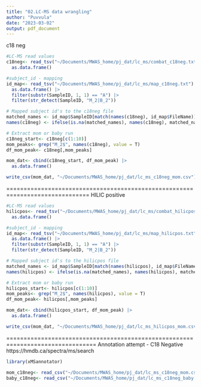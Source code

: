 ```yaml
---
title: "02.LC-MS data wrangling"
author: "Puvvula"
date: "2023-03-02"
output: pdf_document
---
```

c18 neg
```r
#LC-MS read values
c18neg<- read_tsv("~/Documents/MWAS_home/pj_dat/lc_ms/combat_c18neg.txt") |>
  as.data.frame()

#subject_id - mapping
id_map<- read_tsv("~/Documents/MWAS_home/pj_dat/lc_ms/map_c18neg.txt") |>
  as.data.frame() |>
  filter(substr(SampleID, 1, 1) == "A") |>
  filter(str_detect(SampleID, "M_2|B_2"))

# Mapped subject id's to the c18neg file
matched_names <- id_map$SampleID[match(names(c18neg), id_map$FileName)]
names(c18neg) <- ifelse(is.na(matched_names), names(c18neg), matched_names)
```

```r
# Extract mom or baby run
c18neg_start<- c18neg[c(1:10)]
mom_peaks<- grep("M_2$", names(c18neg), value = T)
df_mom_peak<- c18neg[,mom_peaks]

mom_dat<- cbind(c18neg_start, df_mom_peak) |>
  as.data.frame()

write_csv(mom_dat, "~/Documents/MWAS_home/pj_dat/lc_ms_c18neg_mom.csv")
```

==============================================================================
HILIC positive
```r
#LC-MS read values
hilicpos<- read_tsv("~/Documents/MWAS_home/pj_dat/lc_ms/combat_hilicpos.txt") |>
  as.data.frame()

#subject_id - mapping
id_map<- read_tsv("~/Documents/MWAS_home/pj_dat/lc_ms/map_hilicpos.txt") |>
  as.data.frame() |>
  filter(substr(SampleID, 1, 1) == "A") |>
  filter(str_detect(SampleID, "M_2|B_2"))

# Mapped subject id's to the hilicpos file
matched_names <- id_map$SampleID[match(names(hilicpos), id_map$FileName)]
names(hilicpos) <- ifelse(is.na(matched_names), names(hilicpos), matched_names)
```

```r
# Extract mom or baby run
hilicpos_start<- hilicpos[c(1:10)]
mom_peaks<- grep("M_2$", names(hilicpos), value = T)
df_mom_peak<- hilicpos[,mom_peaks]

mom_dat<- cbind(hilicpos_start, df_mom_peak) |>
  as.data.frame()

write_csv(mom_dat, "~/Documents/MWAS_home/pj_dat/lc_ms_hilicpos_mom.csv")
```

================================================================================
Annotation attempt - C18 Negative
https://hmdb.ca/spectra/ms/search
```r
library(xMSannotator)

mom_c18neg<- read_csv("~/Documents/MWAS_home/pj_dat/lc_ms_c18neg_mom.csv")
baby_c18neg<- read_csv("~/Documents/MWAS_home/pj_dat/lc_ms_c18neg_baby.csv")



```





